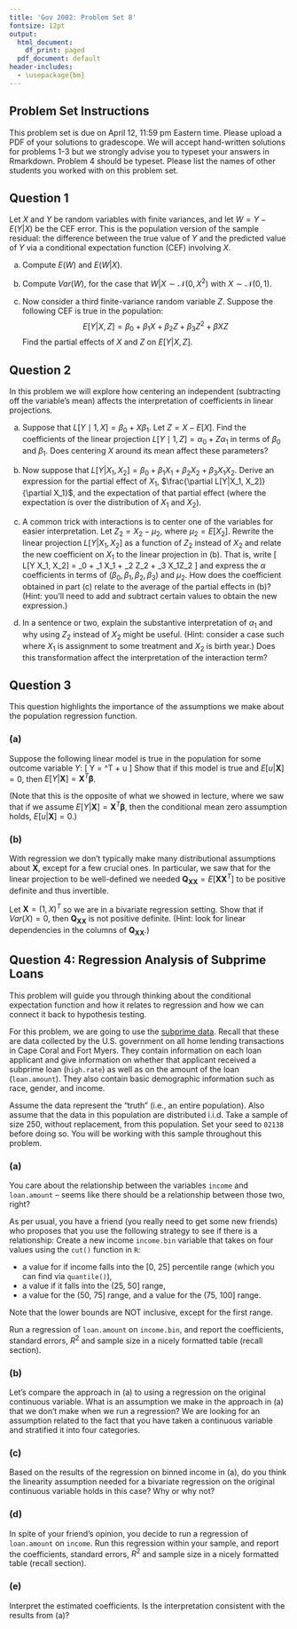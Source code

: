 ```yaml
---
title: 'Gov 2002: Problem Set 8'
fontsize: 12pt
output:
  html_document:
    df_print: paged
  pdf_document: default
header-includes:
  - \usepackage{bm}
---
```



## Problem Set Instructions 

This problem set is due on April 12, 11:59 pm Eastern time. Please upload a PDF of your solutions to gradescope. We will accept hand-written solutions for problems 1-3 but we strongly advise you to typeset your answers in Rmarkdown. Problem 4 should be typeset. Please list the names of other students you worked with on this problem set. 


## Question 1

Let $X$ and $Y$ be random variables with finite variances, and let $W = Y - E(Y |X)$ be the CEF error. This is the population version of the sample residual: the difference between the true value of $Y$ and the predicted value of $Y$ via a conditional expectation function (CEF) involving $X$.


(a) Compute $E(W)$ and $E(W|X)$.
(b) Compute $Var(W)$, for the case that $W|X \sim \mathcal{N}(0,X^2)$ with $X \sim \mathcal{N}(0,1)$.

(c) Now consider a third finite-variance random variable $Z$. Suppose the following CEF is true in the population:
$$
E[Y|X, Z] = \beta_0 + \beta_1X + \beta_2 Z + \beta_3 Z^2 + \beta X Z
$$
Find the partial effects of $X$ and $Z$ on $E[Y|X, Z]$.











## Question 2

In this problem we will explore how centering an independent (subtracting off the variable's mean) affects the interpretation of coefficients in linear projections. 

(a) Suppose that $L[Y\mid 1, X] = \beta_0 + X \beta_1$. Let $Z = X - E[X]$. Find the coefficients of the linear projection $L[Y \mid 1, Z] = \alpha_0 + Z\alpha_1$ in terms of $\beta_0$ and $\beta_1$. Does centering $X$ around its mean affect these parameters?

(b) Now suppose that $L[Y|X_1, X_2] = \beta_0 + \beta_1 X_1 + \beta_2 X_2 + \beta_3 X_1 X_2$. Derive an expression for the partial effect of $X_1$, $\frac{\partial L[Y|X_1, X_2]}{\partial X_1}$, and the expectation of that partial effect (where the expectation is over the distribution of $X_1$ and $X_2$). 

(c) A common trick with interactions is to center one of the variables for easier interpretation. Let $Z_2 = X_2 - \mu_2$, where $\mu_2 = E[X_2]$. Rewrite the linear projection $L[Y|X_1, X_2]$ as a function of $Z_2$ instead of $X_2$ and relate the new coefficient on $X_1$ to the linear projection in (b). That is, write
\[
L[Y \mid X_1, X_2] = \alpha_0 + \alpha_1 X_1 + \alpha_2 Z_2 + \alpha_3 X_1Z_2
\]
and express the $\alpha$ coefficients in terms of $(\beta_0, \beta_1, \beta_2, \beta_3)$ and $\mu_2$.  How does the coefficient obtained in part (c) relate to the average of the partial effects in (b)? (Hint: you'll need to add and subtract certain values to obtain the new expression.)



(d) In a sentence or two, explain the substantive interpretation of $\alpha_1$ and why using $Z_2$ instead of $X_2$ might be useful. (Hint: consider a case such where $X_1$ is assignment to some treatment and $X_2$ is birth year.) Does this transformation affect the interpretation of the interaction term?





















## Question 3

This question highlights the importance of the assumptions we make about the population regression function.

### (a)

Suppose the following linear model is true in the population for some outcome variable $Y$:
\[
Y = \mathbf{X}^T\bm{\beta}  + u
\]
Show that if this model is true and $E[u|\mathbf{X}] = 0$, then $E[Y|\mathbf{X}] = \mathbf{X}^T \bm{\beta}$.

(Note that this is the opposite of what we showed in lecture, where we saw that if we assume $E[Y|\mathbf{X}] = \mathbf{X}^T \bm{\beta}$, then the conditional mean zero assumption holds, $E[u|\mathbf{X}] = 0$.)


### (b)

With regression we don't typically make many distributional assumptions about $\mathbf{X}$, except for a few crucial ones. In particular, we saw that for the linear projection to be well-defined we needed $\mathbf{Q}_{\mathbf{X}\mathbf{X}} = E[\mathbf{X}\mathbf{X}^{T}]$ to be positive definite and thus invertible. 

Let $\mathbf{X} = (1, X)^{T}$ so we are in a bivariate regression setting. Show that if $Var(X) = 0$, then $\mathbf{Q}_{\mathbf{X}\mathbf{X}}$ is not positive definite. (Hint: look for linear dependencies in the columns of $\mathbf{Q}_{\mathbf{X}\mathbf{X}}$.)







## Question 4: Regression Analysis of Subprime Loans

This problem will guide you through thinking about the conditional expectation function and how it relates to regression and how we can connect it back to hypothesis testing.

For this problem, we are going to use the [subprime data](http://gov2002.mattblackwell.org/data/subprime.csv). Recall that these are data collected by the U.S. government on all home lending transactions in Cape Coral and Fort Myers. They contain information on each loan applicant and give information on whether that applicant received a subprime loan (`high.rate`) as well as on the amount of the loan (`loan.amount`). They also contain basic demographic information such as race, gender, and income.

Assume the data represent the “truth” (i.e., an entire population). Also assume that the data in this population are distributed i.i.d.
Take a sample of size 250, without replacement, from this population. Set your seed to `02138` before doing so. You will be working with this sample throughout this problem.

### (a)

You care about the relationship between the variables `income` and `loan.amount` -- seems like there should be a relationship between those two, right? 

As per usual, you have a friend (you really need to get some new friends) who proposes that you use the following strategy to see if there is a relationship: Create a new income `income.bin` variable that takes on four values using the `cut()` function in `R`: 

* a value for if income falls into the [0, 25] percentile range (which you can find via `quantile()`), 
* a value if it falls into the (25, 50] range, 
* a value for the (50, 75] range, and a value for the (75, 100] range. 

Note that the lower bounds are NOT inclusive, except for the first range. 

Run a regression of `loan.amount` on `income.bin`, and report the coefficients, standard errors, $R^2$ and sample size in a nicely formatted table (recall section).

### (b)

Let’s compare the approach in (a) to using a regression on the original continuous variable. What is an assumption we make in the approach in (a) that we don’t make when we run a regression? We are looking for an assumption related to the fact that you have taken a continuous variable and stratified it into four categories.

### (c)

Based on the results of the regression on binned income in (a), do you think the linearity assumption needed for a bivariate regression on the original continuous variable holds in this case? Why or why not?

### (d)

In spite of your friend’s opinion, you decide to run a regression of `loan.amount` on `income`. Run this regression within your sample, and report the coefficients, standard errors, $R^2$ and sample size in a nicely formatted table (recall section).

### (e)

Interpret the estimated coefficients. Is the interpretation consistent with the results from (a)?

























